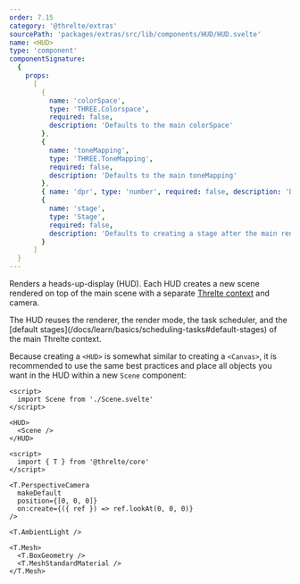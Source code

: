 ```yaml
---
order: 7.15
category: '@threlte/extras'
sourcePath: 'packages/extras/src/lib/components/HUD/HUD.svelte'
name: <HUD>
type: 'component'
componentSignature:
  {
    props:
      [
        {
          name: 'colorSpace',
          type: 'THREE.Colorspace',
          required: false,
          description: 'Defaults to the main colorSpace'
        },
        {
          name: 'toneMapping',
          type: 'THREE.ToneMapping',
          required: false,
          description: 'Defaults to the main toneMapping'
        },
        { name: 'dpr', type: 'number', required: false, description: 'Defaults to the main dpr' },
        {
          name: 'stage',
          type: 'Stage',
          required: false,
          description: 'Defaults to creating a stage after the main render stage'
        }
      ]
  }
---
```


Renders a heads-up-display (HUD). Each HUD creates a new scene rendered on top of the main scene with a separate [Threlte context](/docs/reference/core/use-threlte) and camera.

<Tip type="warning">
  The HUD reuses the renderer, the render mode, the task scheduler, and the [default
  stages](/docs/learn/basics/scheduling-tasks#default-stages) of the main Threlte context.
</Tip>

<Example path="extras/hud" />

Because creating a `<HUD>` is somewhat similar to creating a `<Canvas>`, it is recommended to use the same best practices and
place all objects you want in the HUD within a new `Scene` component:

```svelte title=MyHUD.svelte {2,6}+
<script>
  import Scene from './Scene.svelte'
</script>

<HUD>
  <Scene />
</HUD>
```

```svelte title=Scene.svelte
<script>
  import { T } from '@threlte/core'
</script>

<T.PerspectiveCamera
  makeDefault
  position={[0, 0, 0]}
  on:create={({ ref }) => ref.lookAt(0, 0, 0)}
/>

<T.AmbientLight />

<T.Mesh>
  <T.BoxGeometry />
  <T.MeshStandardMaterial />
</T.Mesh>
```
